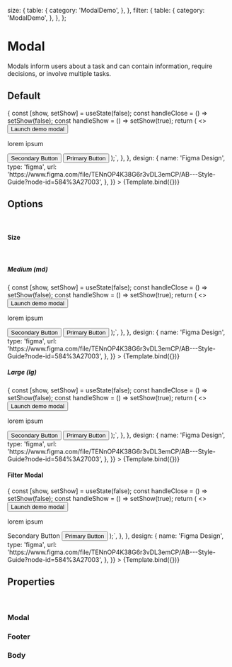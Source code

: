 <!--- ModalDemo.stories.mdx --->



<Meta
  title="Components/Feedback/Modal"
  component={ModalDemo}
  decorators={[withDesign]}
/>


  size: {
    table: {
      category: 'ModalDemo',
    },
  },
  filter: {
    table: {
      category: 'ModalDemo',
    },
  },
};

# Modal

Modals inform users about a task and can contain information, require decisions, or involve multiple tasks.

## Default

<Canvas>
  <Story
    name="Modal Small"
    args={{
      size: 'sm',
      subline: 'Subline (optional)',
      title: 'Modal',
      filter: false,
      primaryActionText: 'Primary Action',
      secondaryActionText: 'Secondary Action',
    }}
    argTypes={argTypes}
    parameters={{
      docs: {
        source: {
          code: `const YourComponent = ({ size, filter, title, subline }) => {
  const [show, setShow] = useState(false);
  const handleClose = () => setShow(false);
  const handleShow = () => setShow(true);
  return (
    <>
      <Button variant="primary" onClick={handleShow}>
        Launch demo modal
      </Button>
      <Modal
        show={show}
        size={size}
        onHide={handleClose}
        title={title}
        subline={subline}
      >
        <Modal.Body>
          <p>lorem ipsum</p>
        </Modal.Body>
        <Modal.Footer>
          <Button variant='secondary'>Secondary Button</Button>
          <Button>Primary Button</Button>
        </Modal.Footer>
      </Modal>
    </>
  );`,
        },
      },
      design: {
        name: 'Figma Design',
        type: 'figma',
        url:
          'https://www.figma.com/file/TENnOP4K38G6r3vDL3emCP/AB---Style-Guide?node-id=584%3A27003',
      },
    }}
  >
    {Template.bind({})}
  </Story>
</Canvas>

## Options

<br />

#### Size

<br />

##### Medium (md)

<Canvas>
  <Story
    name="Modal Medium"
    args={{
      title: 'Modal',
      subline: 'Subline (optional)',
      size: 'md',
      filter: false,
      primaryActionText: 'Primary Action',
      secondaryActionText: 'Secondary Action',
    }}
    argTypes={argTypes}
    parameters={{
      docs: {
        source: {
          code: `const YourComponent = ({ size, filter, title, subline }) => {
  const [show, setShow] = useState(false);
  const handleClose = () => setShow(false);
  const handleShow = () => setShow(true);
  return (
    <>
      <Button variant="primary" onClick={handleShow}>
        Launch demo modal
      </Button>
      <Modal
        show={show}
        size={size}
        onHide={handleClose}
        title={title}
        subline={subline}
      >
        <Modal.Body>
          <p>lorem ipsum</p>
        </Modal.Body>
        <Modal.Footer>
          <Button variant='secondary'>Secondary Button</Button>
          <Button>Primary Button</Button>
        </Modal.Footer>
      </Modal>
    </>
  );`,
        },
      },
      design: {
        name: 'Figma Design',
        type: 'figma',
        url:
          'https://www.figma.com/file/TENnOP4K38G6r3vDL3emCP/AB---Style-Guide?node-id=584%3A27003',
      },
    }}
  >
    {Template.bind({})}
  </Story>
</Canvas>

##### Large (lg)

<Canvas>
  <Story
    name="Modal Large"
    args={{
      title: 'Modal',
      subline: 'Subline (optional)',
      size: 'lg',
      filter: false,
      primaryActionText: 'Primary Action',
      secondaryActionText: 'Secondary Action',
    }}
    argTypes={argTypes}
    parameters={{
      docs: {
        source: {
          code: `const YourComponent = ({ size, filter, title, subline }) => {
  const [show, setShow] = useState(false);
  const handleClose = () => setShow(false);
  const handleShow = () => setShow(true);
  return (
    <>
      <Button variant="primary" onClick={handleShow}>
        Launch demo modal
      </Button>
      <Modal
        show={show}
        size={size}
        onHide={handleClose}
        title={title}
        subline={subline}
      >
        <Modal.Body>
          <p>lorem ipsum</p>
        </Modal.Body>
        <Modal.Footer>
          <Button variant='secondary'>Secondary Button</Button>
          <Button>Primary Button</Button>
        </Modal.Footer>
      </Modal>
    </>
  );`,
        },
      },
      design: {
        name: 'Figma Design',
        type: 'figma',
        url:
          'https://www.figma.com/file/TENnOP4K38G6r3vDL3emCP/AB---Style-Guide?node-id=584%3A27003',
      },
    }}
  >
    {Template.bind({})}
  </Story>
</Canvas>

#### Filter Modal

<Canvas>
  <Story
    name="Modal Filter"
    args={{
      title: 'Filter & Sort',
      filter: true,
      subline: 'Subline (optional)',
      primaryActionText: 'Primary Action',
      secondaryActionText: 'Clear all',
    }}
    argTypes={argTypes}
    parameters={{
      docs: {
        source: {
          code: `const YourComponent = ({ size, filter, title, subline }) => {
  const [show, setShow] = useState(false);
  const handleClose = () => setShow(false);
  const handleShow = () => setShow(true);
  return (
    <>
      <Button variant="primary" onClick={handleShow}>
        Launch demo modal
      </Button>
      <Modal
        filter
        show={show}
        onHide={handleClose}
        title={title}
        subline={subline}
      >
        <Modal.Body>
          <p>lorem ipsum</p>
        </Modal.Body>
        <Modal.Footer>
          <TextLink variant='secondary'>Secondary Button</TextLink>
          <Button>Primary Button</Button>
        </Modal.Footer>
      </Modal>
    </>
  );`,
        },
      },
      design: {
        name: 'Figma Design',
        type: 'figma',
        url:
          'https://www.figma.com/file/TENnOP4K38G6r3vDL3emCP/AB---Style-Guide?node-id=584%3A27003',
      },
    }}
  >
    {Template.bind({})}
  </Story>
</Canvas>

## Properties

<br />

### Modal

<ArgsTable of={Modal} />

### Footer

<ArgsTable of={Footer} />

### Body

<ArgsTable of={Body} />
